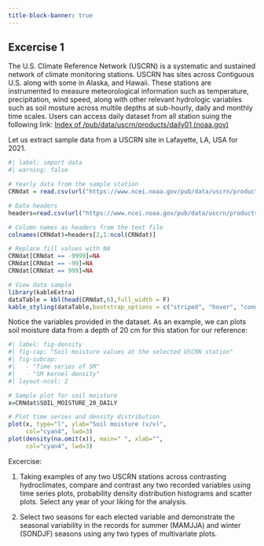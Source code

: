 ```yaml
---
title-block-banner: true
---
```


## Excercise 1

The U.S. Climate Reference Network (USCRN) is a systematic and sustained network of climate monitoring stations. USCRN has sites across Contiguous U.S. along with some in Alaska, and Hawaii. These stations are instrumented to measure meteorological information such as temperature, precipitation, wind speed, along with other relevant hydrologic variables such as soil mosture across multile depths at sub-hourly, daily and monthly time scales. Users can access daily dataset from all station suing the following link: [Index of /pub/data/uscrn/products/daily01 (noaa.gov)](https://www.ncei.noaa.gov/pub/data/uscrn/products/daily01/)

Let us extract sample data from a USCRN site in Lafayette, LA, USA for 2021.

```r
#| label: import data
#| warning: false

# Yearly data from the sample station
CRNdat = read.csv(url("https://www.ncei.noaa.gov/pub/data/uscrn/products/daily01/2021/CRND0103-2021-LA_Lafayette_13_SE.txt"), header=FALSE,sep="")

# Data headers
headers=read.csv(url("https://www.ncei.noaa.gov/pub/data/uscrn/products/daily01/headers.txt"), header=FALSE,sep="")

# Column names as headers from the text file
colnames(CRNdat)=headers[2,1:ncol(CRNdat)]

# Replace fill values with NA
CRNdat[CRNdat == -9999]=NA
CRNdat[CRNdat == -99]=NA
CRNdat[CRNdat == 999]=NA

# View data sample
library(kableExtra)
dataTable = kbl(head(CRNdat,6),full_width = F)
kable_styling(dataTable,bootstrap_options = c("striped", "hover", "condensed", "responsive"))


```

Notice the variables provided in the dataset. As an example, we can plots soil moisture data from a depth of 20 cm for this station for our reference:

```r
#| label: fig-density
#| fig-cap: "Soil moisture values at the selected USCRN station"
#| fig-subcap:
#|   - "Time series of SM"
#|   - "SM kernel density"
#| layout-ncol: 2

# Sample plot for soil moisture
x=CRNdat$SOIL_MOISTURE_20_DAILY

# Plot time series and density distribution 
plot(x, type="l", ylab="Soil moisture (v/v)", 
     col="cyan4", lwd=3)
plot(density(na.omit(x)), main=" ", xlab="", 
     col="cyan4", lwd=3)
```

Excercise:

1.  Taking examples of any two USCRN stations across contrasting hydroclimates, compare and contrast any two recorded variables using time series plots, probability density distribution histograms and scatter plots. Select any year of your liking for the analysis.

2.  Select two seasons for each elected variable and demonstrate the seasonal variability in the records for summer (MAMJJA) and winter (SONDJF) seasons using any two types of multivariate plots.

